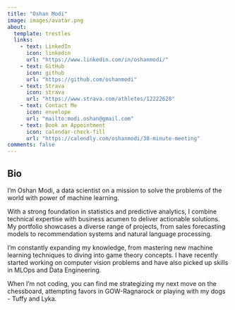 ```yaml
---
title: "Oshan Modi"
image: images/avatar.png
about:
  template: trestles
  links:
    - text: LinkedIn
      icon: linkedin
      url: "https://www.linkedin.com/in/oshanmodi/"
    - text: GitHub
      icon: github
      url: "https://github.com/oshanmodi"
    - text: Strava
      icon: strava
      url: "https://www.strava.com/athletes/12222628"
    - text: Contact Me
      icon: envelope
      url: "mailto:modi.oshan@gmail.com"
    - text: Book an Appointment
      icon: calendar-check-fill
      url: "https://calendly.com/oshanmodi/30-minute-meeting"
comments: false
---
```

::: {.column-body}

## Bio

 I'm Oshan Modi, a data scientist on a mission to solve the problems of the world with power of machine learning. 
 
 With a strong foundation in statistics and predictive analytics, I combine technical expertise with business acumen to deliver actionable solutions. My portfolio showcases a diverse range of projects, from sales forecasting models to recommendation systems and natural language processing.
 
 I'm constantly expanding my knowledge, from mastering new machine learning techniques to diving into game theory concepts. I have recently started working on computer vision problems and have also picked up skills in MLOps and Data Engineering.
 
 When I'm not coding, you can find me strategizing my next move on the chessboard, attempting favors in GOW-Ragnarock or playing with my dogs - Tuffy and Lyka.


:::


